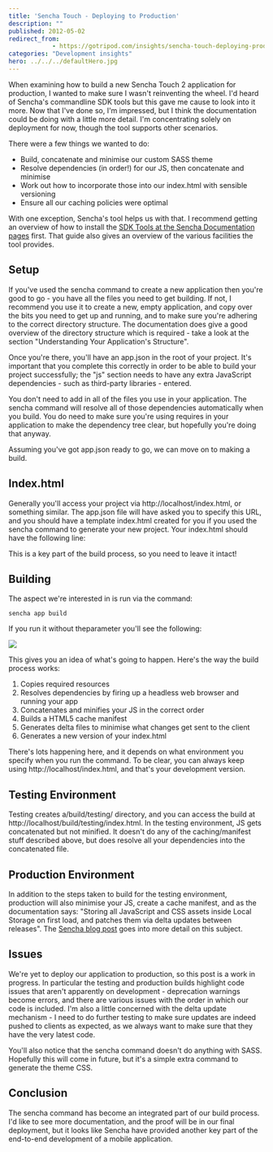 ```yaml
---
title: 'Sencha Touch - Deploying to Production'
description: ""
published: 2012-05-02
redirect_from: 
            - https://gotripod.com/insights/sencha-touch-deploying-production/
categories: "Development insights"
hero: ../../../defaultHero.jpg
---
```

When examining how to build a new Sencha Touch 2 application for production, I wanted to make sure I wasn't reinventing the wheel. I'd heard of Sencha's commandline SDK tools but this gave me cause to look into it more. Now that I've done so, I'm impressed, but I think the documentation could be doing with a little more detail. I'm concentrating solely on deployment for now, though the tool supports other scenarios.

There were a few things we wanted to do:

- Build, concatenate and minimise our custom SASS theme
- Resolve dependencies (in order!) for our JS, then concatenate and minimise
- Work out how to incorporate those into our index.html with sensible versioning
- Ensure all our caching policies were optimal

With one exception, Sencha's tool helps us with that. I recommend getting an overview of how to install the [SDK Tools at the Sencha Documentation pages](http://docs.sencha.com/touch/2-0/#!/guide/command) first. That guide also gives an overview of the various facilities the tool provides.

## Setup

If you've used the sencha command to create a new application then you're good to go - you have all the files you need to get building. If not, I recommend you use it to create a new, empty application, and copy over the bits you need to get up and running, and to make sure you're adhering to the correct directory structure. The documentation does give a good overview of the directory structure which is required - take a look at the section "Understanding Your Application's Structure".

Once you're there, you'll have an app.json in the root of your project. It's important that you complete this correctly in order to be able to build your project successfully; the "js" section needs to have any extra JavaScript dependencies - such as third-party libraries - entered.

You don't need to add in all of the files you use in your application. The sencha command will resolve all of those dependencies automatically when you build. You do need to make sure you're using requires in your application to make the dependency tree clear, but hopefully you're doing that anyway.

Assuming you've got app.json ready to go, we can move on to making a build.

## Index.html

Generally you'll access your project via http://localhost/index.html, or something similar. The app.json file will have asked you to specify this URL, and you should have a template index.html created for you if you used the sencha command to generate your new project. Your index.html should have the following line:

This is a key part of the build process, so you need to leave it intact!

## Building

The aspect we're interested in is run via the command:

```
sencha app build
```

If you run it without theparameter you'll see the following:

![](https://content.gotripod.com/images/2012/05/Screen-Shot-2012-05-02-at-19.19.48.png)

This gives you an idea of what's going to happen. Here's the way the build process works:

1. Copies required resources
2. Resolves dependencies by firing up a headless web browser and running your app
3. Concatenates and minifies your JS in the correct order
4. Builds a HTML5 cache manifest
5. Generates delta files to minimise what changes get sent to the client
6. Generates a new version of your index.html

There's lots happening here, and it depends on what environment you specify when you run the command. To be clear, you can always keep using http://localhost/index.html, and that's your development version.

## Testing Environment

Testing creates a/build/testing/ directory, and you can access the build at http://localhost/build/testing/index.html. In the testing environment, JS gets concatenated but not minified. It doesn't do any of the caching/manifest stuff described above, but does resolve all your dependencies into the concatenated file.

## Production Environment

In addition to the steps taken to build for the testing environment, production will also minimise your JS, create a cache manifest, and as the documentation says: "Storing all JavaScript and CSS assets inside Local Storage on first load, and patches them via delta updates between releases". The [Sencha blog post](http://www.sencha.com/blog/behind-sencha-command-and-the-build-process/) goes into more detail on this subject.

## Issues

We're yet to deploy our application to production, so this post is a work in progress. In particular the testing and production builds highlight code issues that aren't apparently on development - deprecation warnings become errors, and there are various issues with the order in which our code is included. I'm also a little concerned with the delta update mechanism - I need to do further testing to make sure updates are indeed pushed to clients as expected, as we always want to make sure that they have the very latest code.

You'll also notice that the sencha command doesn't do anything with SASS. Hopefully this will come in future, but it's a simple extra command to generate the theme CSS.

## Conclusion

The sencha command has become an integrated part of our build process. I'd like to see more documentation, and the proof will be in our final deployment, but it looks like Sencha have provided another key part of the end-to-end development of a mobile application.
